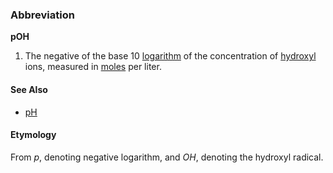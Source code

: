 ===Abbreviation===
'''pOH'''

# The negative of the base 10 [[logarithm]] of the concentration of [[hydroxyl]] ions, measured in [[mole]]s per liter.

====See Also====
*[[pH]]

====Etymology====
From ''p'', denoting negative logarithm, and ''OH'', denoting the hydroxyl radical.